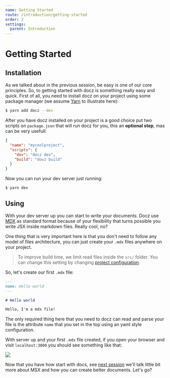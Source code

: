 ```yaml
---
name: Getting Started
route: /introduction/getting-started
order: 2
settings:
  parent: Introduction
---
```


# Getting Started

## Installation

As we talked about in the previous session, be easy is one of our core principles. So, to getting started with docz is something really easy and quick. First of all, you need to install docz on your project using some package manager (we assume [Yarn](https://yarnpkg.com/) to illustrate here):

```bash
$ yarn add docz --dev
```

After you have docz installed on your project is a good choice put two scripts on `package.json` that will run docz for you, this an **optional step**, mas can be very usefull:

```json
{
  "name": "mycoolproject",
  "scripts": {
    "dev": "docz dev",
    "build": "dovz build"
  }
}
```

Now you can run your dev server just running:

```
$ yarn dev
```

## Using

With your dev server up you can start to write your documents. Docz use [MDX](https://github.com/mdx-js/specification) as standard format because of your flexibility that turns possible you write JSX inside markdown files. Really cool, no?

One thing that is very important here is that you don't need to follow any model of files architecture, you can just create your `.mdx` files anywhere on your project.

> To improve build time, we limit read files inside the `src/` folder. You can change this setting by changing [project configuration](/documentation/project-configuration).

So, let's create our first `.mdx` file:

```markdown
---
name: Hello world
---

# Hello world

Hello, I'm a mdx file!
```

The only required thing here that you need to docz can read and parse your file is the attribute `name` that you set in the top using an yaml style configuration.

With server up and your first `.mdx` file created, if you open your browser and visit `localhost:3000` you should see something like that:

![](https://cdn-std.dprcdn.net/files/acc_649651/ZOUyUu)

Now that you have how start with docs, see [next session](/introduction/writing-mdx) we'll talk little bit more about MSX and how you can create better documents. Let's go?
